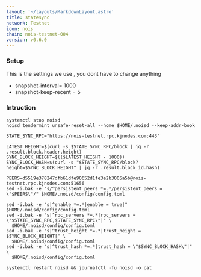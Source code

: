 ```yaml
---
layout: '~/layouts/MarkdownLayout.astro'
title: statesync
network: Testnet
icon: nois
chain: nois-testnet-004
version: v0.6.0
---
```

### Setup
This is the settings we use , you dont have to change anything

- snapshot-interval= 1000
- snapshot-keep-recent = 5

### Intruction

```
systemctl stop noisd
noisd tendermint unsafe-reset-all --home $HOME/.noisd --keep-addr-book

STATE_SYNC_RPC="https://nois-testnet.rpc.kjnodes.com:443"

LATEST_HEIGHT=$(curl -s $STATE_SYNC_RPC/block | jq -r .result.block.header.height)
SYNC_BLOCK_HEIGHT=$(($LATEST_HEIGHT - 1000))
SYNC_BLOCK_HASH=$(curl -s "$STATE_SYNC_RPC/block?height=$SYNC_BLOCK_HEIGHT" | jq -r .result.block_id.hash)

PEERS=d5519e378247dfb61dfe90652d1fe3e2b3005a5b@nois-testnet.rpc.kjnodes.com:51656 
sed -i.bak -e "s/^persistent_peers *=.*/persistent_peers = \"$PEERS\"/" $HOME/.noisd/config/config.toml

sed -i.bak -e "s|^enable *=.*|enable = true|" $HOME/.noisd/config/config.toml
sed -i.bak -e "s|^rpc_servers *=.*|rpc_servers = \"$STATE_SYNC_RPC,$STATE_SYNC_RPC\"|" \
  $HOME/.noisd/config/config.toml
sed -i.bak -e "s|^trust_height *=.*|trust_height = $SYNC_BLOCK_HEIGHT|" \
  $HOME/.noisd/config/config.toml
sed -i.bak -e "s|^trust_hash *=.*|trust_hash = \"$SYNC_BLOCK_HASH\"|" \
  $HOME/.noisd/config/config.toml

systemctl restart noisd && journalctl -fu noisd -o cat
```